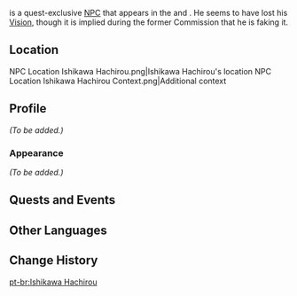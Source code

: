 {{Meta
<!-- REMOVE THIS TEMPLATE AFTER ADDING MISSING INFO -->
|missing_NPC_profile  = yes
}}
{{Character Infobox
|type             = Quest NPC
|image            = NPC Ishikawa Hachirou.png
|region           = Inazuma
|location         = Inazuma
}}
{{Lang|'''Ishikawa Hachirou'''|ja=石川八郎|ja_rm=Ishikawa Hachirou}} is a quest-exclusive [[NPC]] that appears in the {{Quest|Bantan Sango Case File: The Right Identity}} and {{Quest|Bantan Sango Case File: Case-Closing Time}}. He seems to have lost his [[Vision]], though it is implied during the former Commission that he is faking it.

==Location==
<gallery>
NPC Location Ishikawa Hachirou.png|Ishikawa Hachirou's location
NPC Location Ishikawa Hachirou Context.png|Additional context
</gallery>

==Profile==
<!-- detailed story/lore information goes here -->
''(To be added.)''

===Appearance===
''(To be added.)''

==Quests and Events==
{{Quests and Events}}

==Other Languages==
{{Other Languages
|default_hidden = 1
|en      = Ishikawa Hachirou
|zhs     = 石川八郎
|zhs_rm  = Shíchuān Bāláng
|zht     = 石川八郎
|zht_rm  = Shíchuān Bāláng
|ja      = 石川八郎
|ja_rm   = Ishikawa Hachirou
|ko      = //이시카와 하치로//
|es      = Ishikawa Hachirou
|fr      = Ishikawa Hachirou
|ru      = Исикава Хатиро
|th      = Ishikawa Hachirou
|vi      = Ishikawa Hachirou
|de      = Ishikawa Hachirou
|id      = Ishikawa Hachirou
|pt      = Ishikawa Hachirou
|tr      = Ishikawa Hachirou
|it      = Ishikawa Hachirou
}}

==Change History==
{{Change History|2.0}}
<!--
==References==
{{Reflist}}
-->

[[pt-br:Ishikawa Hachirou]]